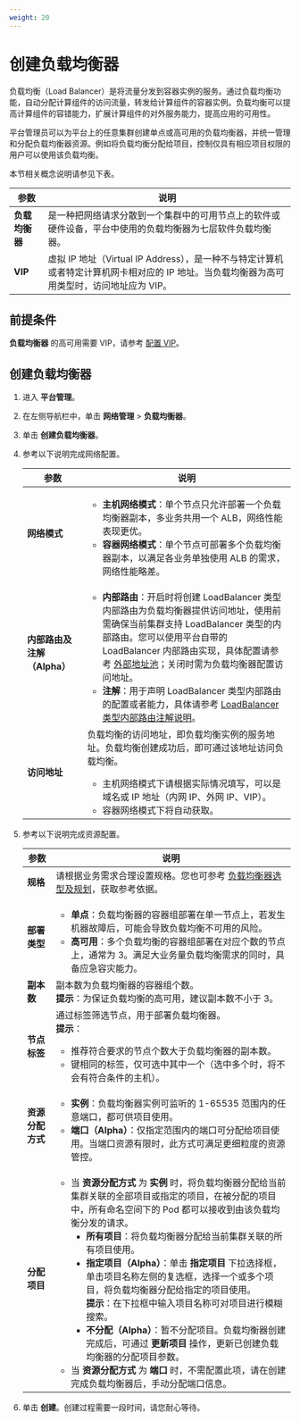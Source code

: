 ```yaml
---
weight: 20
---
```


# 创建负载均衡器

负载均衡（Load Balancer）是将流量分发到容器实例的服务。通过负载均衡功能，自动分配计算组件的访问流量，转发给计算组件的容器实例。负载均衡可以提高计算组件的容错能力，扩展计算组件的对外服务能力，提高应用的可用性。

平台管理员可以为平台上的任意集群创建单点或高可用的负载均衡器，并统一管理和分配负载均衡器资源。例如将负载均衡分配给项目，控制仅具有相应项目权限的用户可以使用该负载均衡。


本节相关概念说明请参见下表。


|参数|    说明  |
| ---- | ----- |
|  **负载均衡器** |  是一种把网络请求分散到一个集群中的可用节点上的软件或硬件设备，平台中使用的负载均衡器为七层软件负载均衡器。|
|  **VIP** |  虚拟 IP 地址（Virtual IP Address），是一种不与特定计算机或者特定计算机网卡相对应的 IP 地址。当负载均衡器为高可用类型时，访问地址应为 VIP。|

## 前提条件

**负载均衡器** 的高可用需要 VIP，请参考 [配置 VIP](./vip.mdx)。

## 创建负载均衡器

1. 进入 **平台管理**。

1. 在左侧导航栏中，单击 **网络管理** > **负载均衡器**。

2. 单击 **创建负载均衡器**。

3. 参考以下说明完成网络配置。

    |参数| 说明        |
    | -------- | -------- |
    | **网络模式** | <ul><li>**主机网络模式**：单个节点只允许部署一个负载均衡器副本，多业务共用一个 ALB，网络性能表现更优。</li><li>**容器网络模式**：单个节点可部署多个负载均衡器副本，以满足各业务单独使用 ALB 的需求，网络性能略差。</li></ul> |
    |  **内部路由及注解（Alpha）** |  <ul><li>**内部路由**：开启时将创建 LoadBalancer 类型内部路由为负载均衡器提供访问地址，使用前需确保当前集群支持 LoadBalancer 类型的内部路由。您可以使用平台自带的 LoadBalancer 内部路由实现，具体配置请参考 [外部地址池](/networking/metallb/functions/create_metallb.mdx)；关闭时需为负载均衡器配置访问地址。</li><li>**注解**：用于声明 LoadBalancer 类型内部路由的配置或者能力，具体请参考 [LoadBalancer 类型内部路由注解说明](/application/building_application/functions/operation_after_creating/network_communications/service/annotation.mdx)。</li></ul> |
    |  **访问地址** |  负载均衡的访问地址，即负载均衡实例的服务地址。负载均衡创建成功后，即可通过该地址访问负载均衡。<ul><li>主机网络模式下请根据实际情况填写，可以是域名或 IP 地址（内网 IP、外网 IP、VIP）。</li><li>容器网络模式下将自动获取。</li></ul> |    

4. 参考以下说明完成资源配置。

    |参数| 说明        |
    | -------- | -------- |
    | **规格** | 请根据业务需求合理设置规格。您也可参考 [负载均衡器选型及规划](./selection.mdx)，获取参考依据。 |
    | **部署类型** |  <ul><li>**单点**：负载均衡器的容器组部署在单一节点上，若发生机器故障后，可能会导致负载均衡不可用的风险。</li><li>**高可用**：多个负载均衡的容器组部署在对应个数的节点上，通常为 3。满足大业务量负载均衡需求的同时，具备应急容灾能力。</li></ul>  |
    | **副本数** | 副本数为负载均衡器的容器组个数。<br/>**提示**：为保证负载均衡的高可用，建议副本数不小于 3。 |
    | **节点标签**  | 通过标签筛选节点，用于部署负载均衡器。<br/>**提示**：<ul><li>推荐符合要求的节点个数大于负载均衡器的副本数。</li><li>键相同的标签，仅可选中其中一个（选中多个时，将不会有符合条件的主机）。</li></ul>|
    | **资源分配方式**  | <ul><li>**实例**：负载均衡器实例可监听的 1-65535 范围内的任意端口，都可供项目使用。</li><li>**端口（Alpha）**：仅指定范围内的端口可分配给项目使用。当端口资源有限时，此方式可满足更细粒度的资源管控。</li></ul>|
    | **分配项目** |  <ul><li>当 **资源分配方式** 为 **实例** 时，将负载均衡器分配给当前集群关联的全部项目或指定的项目，在被分配的项目中，所有命名空间下的 Pod 都可以接收到由该负载均衡分发的请求。<ul><li>**所有项目**：将负载均衡器分配给当前集群关联的所有项目使用。</li><li>**指定项目（Alpha）**：单击 **指定项目** 下拉选择框，单击项目名称左侧的复选框，选择一个或多个项目，将负载均衡器分配给指定的项目使用。<br/>**提示**：在下拉框中输入项目名称可对项目进行模糊搜索。</li><li>**不分配（Alpha）**：暂不分配项目。负载均衡器创建完成后，可通过 **更新项目** 操作，更新已创建负载均衡器的分配项目参数。</li></ul></li><li>当 **资源分配方式** 为 **端口** 时，不需配置此项，请在创建完成负载均衡器后，手动分配端口信息。</li></ul> |

5. 单击 **创建**。创建过程需要一段时间，请您耐心等待。

